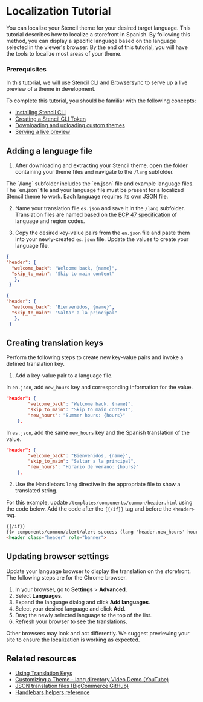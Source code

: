 # Localization Tutorial


You can localize your Stencil theme for your desired target language. This tutorial describes how to localize a storefront in Spanish. By following this method, you can display a specific language based on the language selected in the viewer's browser. By the end of this tutorial, you will have the tools to localize most areas of your theme.

### Prerequisites

In this tutorial, we will use Stencil CLI and [Browsersync](https://github.com/bigcommerce/browser-sync) to serve up a live preview of a theme in development.

To complete this tutorial, you should be familiar with the following concepts:

* [Installing Stencil CLI](/stencil-docs/installing-stencil-cli/installing-stencil)
* [Creating a Stencil CLI Token](/stencil-docs/installing-stencil-cli/live-previewing-a-theme#creating-store-level-api-accounts-for-stencil)
* [Downloading and uploading custom themes](https://support.bigcommerce.com/s/article/Stencil-Themes#download-upload)
* [Serving a live preview](/stencil-docs/installing-stencil-cli/live-previewing-a-theme#serving-a-live-preview)


## Adding a language file
1. After downloading and extracting your Stencil theme, open the folder containing your theme files and navigate to the `/lang` subfolder. 

<Callout type="info">
The `/lang` subfolder includes the `en.json` file and example language files. The `en.json` file and your language file must be present for a localized Stencil theme to work. Each language requires its own JSON file. 
</Callout>


2. Name your translation file `es.json` and save it in the `/lang` subfolder. Translation files are named based on the [BCP 47 specification](https://tools.ietf.org/html/bcp47) of language and region codes.

3. Copy the desired key-value pairs from the `en.json` file and paste them into your newly-created `es.json` file. Update the values to create your language file.


```json filename="en.json" showLineNumbers copy
{
"header": {
  "welcome_back": "Welcome back, {name}",
  "skip_to_main": "Skip to main content"
   },
 }
```

```json filename="es.json" showLineNumbers copy
{
"header": {
  "welcome_back": "Bienvenidos, {name}",
  "skip_to_main": "Saltar a la principal"
   },
 }
```


## Creating translation keys

Perform the following steps to create new key-value pairs and invoke a defined translation key.

1. Add a key-value pair to a language file.
  
  In `en.json`, add `new_hours` key and corresponding information for the value.

```json showLineNumbers copy
"header": {
        "welcome_back": "Welcome back, {name}",
        "skip_to_main": "Skip to main content",
        "new_hours": "Summer hours: {hours}"
    },

```
In `es.json`, add the same `new_hours` key and the Spanish translation of the value.

```json showLineNumbers copy
"header": {
        "welcome_back": "Bienvenidos, {name}",
        "skip_to_main": "Saltar a la principal",
        "new_hours": "Horario de verano: {hours}"
    },

```
2. Use the Handlebars `lang` directive in the appropriate file to show a translated string.

For this example, update `/templates/components/common/header.html` using the code below. Add the code after the `{{/if}}` tag and before the `<header>` tag.

```html showLineNumbers copy
{{/if}} 
{{> components/common/alert/alert-success (lang 'header.new_hours' hours="8 AM to 5 PM Central" ) }}
<header class="header" role="banner">
```

## Updating browser settings

Update your language browser to display the translation on the storefront. The following steps are for the Chrome browser.

1. In your browser, go to **Settings** > **Advanced**.
2. Select **Languages**.
3. Expand the language dialog and click **Add languages**.
4. Select your desired language and click **Add**.
5. Drag the newly selected language to the top of the list.
6. Refresh your browser to see the translations.

<Callout type="info">
Other browsers may look and act differently. We suggest previewing your site to ensure the localization is working as expected.
</Callout>



## Related resources
* [Using Translation Keys](/stencil-docs/localization/translation-keys)
* [Customizing a Theme - lang directory Video Demo (YouTube)](https://youtube.com/watch?v=ygiRGfSrmnA)
* [JSON translation files (BigCommerce GitHub)](https://github.com/bigcommerce/cornerstone/tree/master/lang)
* [Handlebars helpers reference](/stencil-docs/reference-docs/handlebars-helpers-reference#string-helpers)

